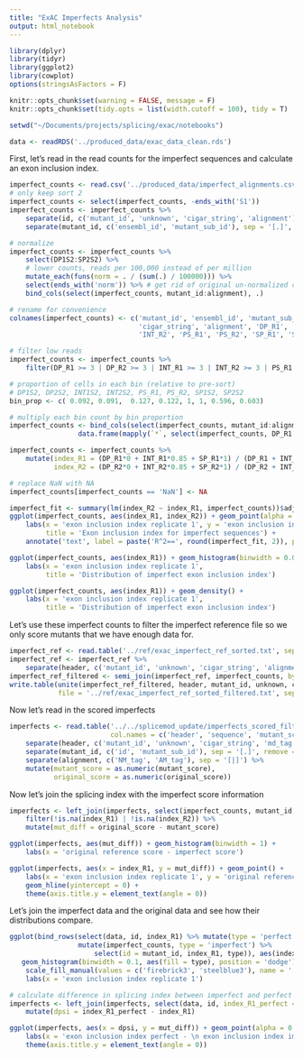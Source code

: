 ```yaml
---
title: "ExAC Imperfects Analysis"
output: html_notebook
---
```


```r
library(dplyr)
library(tidyr)
library(ggplot2)
library(cowplot)
options(stringsAsFactors = F)

knitr::opts_chunk$set(warning = FALSE, message = F)
knitr::opts_chunk$set(tidy.opts = list(width.cutoff = 100), tidy = T)

setwd("~/Documents/projects/splicing/exac/notebooks")

data <- readRDS('../produced_data/exac_data_clean.rds')
```


First, let's read in the read counts for the imperfect sequences and calculate an exon inclusion index.
```r
imperfect_counts <- read.csv('../produced_data/imperfect_alignments.csv', header = T)
# only keep sort 2
imperfect_counts <- select(imperfect_counts, -ends_with('S1'))
imperfect_counts <- imperfect_counts %>% 
    separate(id, c('mutant_id', 'unknown', 'cigar_string', 'alignment'), sep = ' ') %>% 
    separate(mutant_id, c('ensembl_id', 'mutant_sub_id'), sep = '[.]', remove = F)
```

```r
# normalize
imperfect_counts <- imperfect_counts %>%
    select(DP1S2:SP2S2) %>%
    # lower counts, reads per 100,000 instead of per million
    mutate_each(funs(norm = . / (sum(.) / 100000))) %>% 
    select(ends_with('norm')) %>% # get rid of original un-normalized columns
    bind_cols(select(imperfect_counts, mutant_id:alignment), .)

# rename for convenience
colnames(imperfect_counts) <- c('mutant_id', 'ensembl_id', 'mutant_sub_id', 'unknown',
                                'cigar_string', 'alignment', 'DP_R1', 'DP_R2', 'INT_R1', 
                                'INT_R2', 'PS_R1', 'PS_R2', 'SP_R1', 'SP_R2')

# filter low reads
imperfect_counts <- imperfect_counts %>% 
    filter(DP_R1 >= 3 | DP_R2 >= 3 | INT_R1 >= 3 | INT_R2 >= 3 | PS_R1 >= 3 | PS_R2 >= 3 | SP_R1 >= 3 | SP_R2 >= 3)

# proportion of cells in each bin (relative to pre-sort)
# DP1S2, DP2S2, INT1S2, INT2S2, PS_R1, PS_R2, SP1S2, SP2S2
bin_prop <- c( 0.092, 0.091,  0.127, 0.122, 1, 1, 0.596, 0.603)

# multiply each bin count by bin proportion
imperfect_counts <- bind_cols(select(imperfect_counts, mutant_id:alignment), 
                 data.frame(mapply(`*`, select(imperfect_counts, DP_R1:SP_R2), bin_prop, SIMPLIFY = FALSE)))

```

```r
imperfect_counts <- imperfect_counts %>%
    mutate(index_R1 = (DP_R1*0 + INT_R1*0.85 + SP_R1*1) / (DP_R1 + INT_R1 + SP_R1),
           index_R2 = (DP_R2*0 + INT_R2*0.85 + SP_R2*1) / (DP_R2 + INT_R2 + SP_R2))

# replace NaN with NA
imperfect_counts[imperfect_counts == 'NaN'] <- NA
```


```r
imperfect_fit <- summary(lm(index_R2 ~ index_R1, imperfect_counts))$adj.r.squared 
ggplot(imperfect_counts, aes(index_R1, index_R2)) + geom_point(alpha = 0.50) +
    labs(x = 'exon inclusion index replicate 1', y = 'exon inclusion index replicate 2',
         title = 'Exon inclusion index for imperfect sequences') +
    annotate('text', label = paste('R^2==', round(imperfect_fit, 2)), parse = T, x = 0.95, y = 0.20)
```


```r
ggplot(imperfect_counts, aes(index_R1)) + geom_histogram(binwidth = 0.05) +
    labs(x = 'exon inclusion index replicate 1', 
         title = 'Distribution of imperfect exon inclusion index')
```

```r
ggplot(imperfect_counts, aes(index_R1)) + geom_density() +
    labs(x = 'exon inclusion index replicate 1', 
         title = 'Distribution of imperfect exon inclusion index')
```

Let's use these imperfect counts to filter the imperfect reference file so we only score mutants that we have enough data for.

```r
imperfect_ref <- read.table('../ref/exac_imperfect_ref_sorted.txt', sep = '\t', header = F, col.names = c('header', 'sequence'))
imperfect_ref <- imperfect_ref %>% 
    separate(header, c('mutant_id', 'unknown', 'cigar_string', 'alignment'), sep = ' ')
imperfect_ref_filtered <- semi_join(imperfect_ref, imperfect_counts, by = 'mutant_id')
write.table(unite(imperfect_ref_filtered, header, mutant_id, unknown, cigar_string, alignment, sep = ' '),
            file = '../ref/exac_imperfect_ref_sorted_filtered.txt', sep = '\t', col.names = F, row.names = F, quote = F)
```

Now let's read in the scored imperfects
```r
imperfects <- read.table('../../splicemod_update/imperfects_scored_filtered.txt', header = F, sep = '\t',
                         col.names = c('header', 'sequence', 'mutant_score', 'original_score')) %>% 
    separate(header, c('mutant_id', 'unknown', 'cigar_string', 'md_tag', 'alignment'), sep = ' ') %>% 
    separate(mutant_id, c('id', 'mutant_sub_id'), sep = '[.]', remove = F) %>% 
    separate(alignment, c('NM_tag', 'AM_tag'), sep = '[|]') %>% 
    mutate(mutant_score = as.numeric(mutant_score),
           original_score = as.numeric(original_score))
```

Now let's join the splicing index with the imperfect score information 

```r
imperfects <- left_join(imperfects, select(imperfect_counts, mutant_id, index_R1, index_R2), by = 'mutant_id') %>% 
    filter(!is.na(index_R1) | !is.na(index_R2)) %>% 
    mutate(mut_diff = original_score - mutant_score)
```

```r
ggplot(imperfects, aes(mut_diff)) + geom_histogram(binwidth = 1) +
    labs(x = 'original reference score - imperfect score')
```

```r
ggplot(imperfects, aes(x = index_R1, y = mut_diff)) + geom_point() +
    labs(x = 'exon inclusion index replicate 1', y = 'original reference score - \nimperfect score') +
    geom_hline(yintercept = 0) +
    theme(axis.title.y = element_text(angle = 0))
```

Let's join the imperfect data and the original data and see how their distributions compare.

```r
ggplot(bind_rows(select(data, id, index_R1) %>% mutate(type = 'perfect'),
                 mutate(imperfect_counts, type = 'imperfect') %>% 
                     select(id = mutant_id, index_R1, type)), aes(index_R1)) +
   geom_histogram(binwidth = 0.1, aes(fill = type), position = 'dodge') +
    scale_fill_manual(values = c('firebrick3', 'steelblue3'), name = '') +
    labs(x = 'exon inclusion index replicate 1')
```

```r
# calculate difference in splicing index between imperfect and perfect reference sequence
imperfects <- left_join(imperfects, select(data, id, index_R1_perfect = index_R1), by = 'id') %>% 
    mutate(dpsi = index_R1_perfect - index_R1)

ggplot(imperfects, aes(x = dpsi, y = mut_diff)) + geom_point(alpha = 0.50) +
    labs(x = 'exon inclusion index perfect - \n exon inclusion index imperfect', y = 'original perfect score - \n imperfect score') + 
    theme(axis.title.y = element_text(angle = 0))
```

